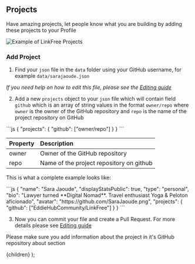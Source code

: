 
## Projects

Have amazing projects, let people know what you are building by adding these projects to your Profile

![Example of LinkFree Projects](https://user-images.githubusercontent.com/72148710/212338674-eb5caca5-757b-4e2c-bf6e-b8b4933f0203.png)

### Add Project

1. Find your `json` file in the `data` folder using your GitHub username, for example `data/sarajaoude.json`

_If you need help on how to edit this file, please see the [Editing guide](/docs/how-to-guides/editing)_

2. Add a new `projects` object to your `json` file which will contain field `github` which is an array of string values in the format `owner/repo` where `owner` is the owner of the GitHub repository and `repo` is the name of the project repository on GitHub

<ClipboardCopy>
```js
{
  "projects": {
    "github": ["owner/repo"]
  }
}
```
</ClipboardCopy>

| Property | Description                              |
| :------- | :--------------------------------------- |
| owner    | Owner of the GitHub repository           |
| repo     | Name of the project repository on github |

This is what a complete example looks like:

<ClipboardCopy>
```js
{
  "name": "Sara Jaoude",
  "displayStatsPublic": true,
  "type": "personal",
  "bio": "Lawyer turned **Digital Nomad**. Travel enthusiast Yoga & Peloton aficionado",
  "avatar": "https://github.com/SaraJaoude.png",
  "projects": {
    "github": ["EddieHubCommunity/LinkFree"]
  }
}
```
</ClipboardCopy>

3. Now you can commit your file and create a Pull Request. For more details please see [Editing guide](/docs/how-to-guides/editing)

Please make sure you add information about the project in it's GitHub repository about section

  <DocsLayout title="LinkFree Events Documentation">{children}</DocsLayout>
);
